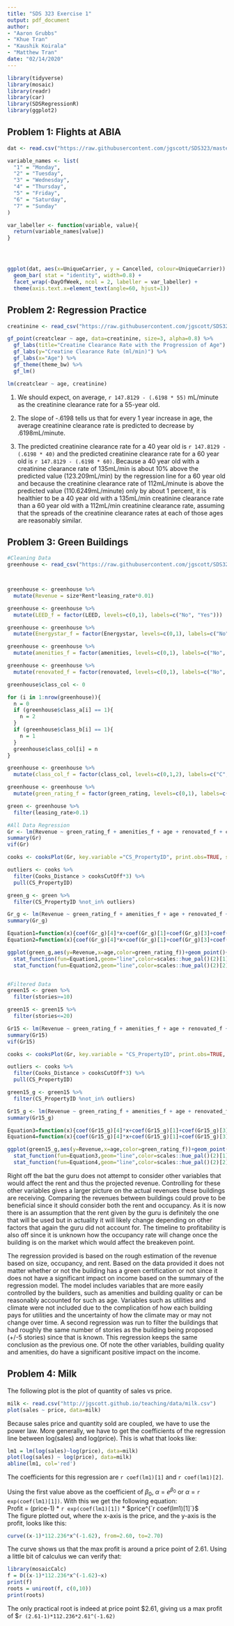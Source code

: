 ```yaml
---
title: "SDS 323 Exercise 1"
output: pdf_document
author:
- "Aaron Grubbs"
- "Khue Tran"
- "Kaushik Koirala"
- "Matthew Tran"
date: "02/14/2020"
---
```



```r
library(tidyverse)
library(mosaic)
library(readr)
library(car)
library(SDSRegressionR)
library(ggplot2)
```

## Problem 1: Flights at ABIA
```r
dat <- read.csv("https://raw.githubusercontent.com/jgscott/SDS323/master/data/ABIA.csv")

variable_names <- list(
  "1" = "Monday",
  "2" = "Tuesday", 
  "3" = "Wednesday", 
  "4" = "Thursday", 
  "5" = "Friday", 
  "6" = "Saturday", 
  "7" = "Sunday"
)

var_labeller <- function(variable, value){
  return(variable_names[value])
}




ggplot(dat, aes(x=UniqueCarrier, y = Cancelled, colour=UniqueCarrier)) +
  geom_bar( stat = "identity", width=0.8) + 
  facet_wrap(~DayOfWeek, ncol = 2, labeller = var_labeller) +
  theme(axis.text.x=element_text(angle=60, hjust=1))


```

## Problem 2: Regression Practice

```r

creatinine <- read_csv("https://raw.githubusercontent.com/jgscott/SDS323/master/data/creatinine.csv")

gf_point(creatclear ~ age, data=creatinine, size=3, alpha=0.8) %>% 
  gf_labs(title="Creatine Clearance Rate with the Progression of Age") %>%
  gf_labs(y="Creatine Clearance Rate (ml/min)") %>%
  gf_labs(x="Age") %>%
  gf_theme(theme_bw) %>% 
  gf_lm()

lm(creatclear ~ age, creatinine)
```
1. We should expect, on average, `r 147.8129 - (.6198 * 55)` mL/minute as the creatinine clearance rate for a 55-year old.

2. The slope of -.6198 tells us that for every 1 year increase in age, the average creatinine clearance rate is predicted to decrease by .6198mL/minute.

3. The predicted creatinine clearance rate for a 40 year old is `r 147.8129 - (.6198 * 40)` and the predicted creatinine clearance rate for a 60 year old is `r 147.8129 - (.6198 * 60)`. Because a 40 year old with a creatinine clearance rate of 135mL/min is about 10% above the predicted value (123.209mL/min) by the regression line for a 60 year old and because the creatinine clearance rate of 112mL/minute is above the predicted value (110.6249mL/minute) only by about 1 percent, it is healthier to be a 40 year old with a 135mL/min creatinine clearance rate than a 60 year old with a 112mL/min creatinine clearance rate, assuming that the spreads of the creatinine clearance rates at each of those ages are reasonably similar. 


## Problem 3: Green Buildings
```r
#Cleaning Data
greenhouse <- read_csv("https://raw.githubusercontent.com/jgscott/SDS323/master/data/greenbuildings.csv")



greenhouse <- greenhouse %>% 
  mutate(Revenue = size*Rent*leasing_rate*0.01)

greenhouse <- greenhouse %>% 
  mutate(LEED_f = factor(LEED, levels=c(0,1), labels=c("No", "Yes")))

greenhouse <- greenhouse %>% 
  mutate(Energystar_f = factor(Energystar, levels=c(0,1), labels=c("No", "Yes")))

greenhouse <- greenhouse %>% 
  mutate(amenities_f = factor(amenities, levels=c(0,1), labels=c("No", "Yes")))

greenhouse <- greenhouse %>% 
  mutate(renovated_f = factor(renovated, levels=c(0,1), labels=c("No", "Yes")))

greenhouse$class_col <- 0

for (i in 1:nrow(greenhouse)){
  n = 0
  if (greenhouse$class_a[i] == 1){
    n = 2
  }
  if (greenhouse$class_b[i] == 1){
    n = 1
  }
  greenhouse$class_col[i] = n
}

greenhouse <- greenhouse %>% 
  mutate(class_col_f = factor(class_col, levels=c(0,1,2), labels=c("C", "B", "A")))

greenhouse <- greenhouse %>% 
  mutate(green_rating_f = factor(green_rating, levels=c(0,1), labels=c("No", "Yes")))

green <- greenhouse %>% 
  filter(leasing_rate>0.1)

#All Data Regression
Gr <- lm(Revenue ~ green_rating_f + amenities_f + age + renovated_f + class_col_f, data=green)
summary(Gr)
vif(Gr)

cooks <- cooksPlot(Gr, key.variable ="CS_PropertyID", print.obs=TRUE, save.cutoff =TRUE)

outliers <- cooks %>%
  filter(Cooks_Distance > cooksCutOff*3) %>%
  pull(CS_PropertyID)

green_g <- green %>% 
  filter(CS_PropertyID %not_in% outliers)

Gr_g <- lm(Revenue ~ green_rating_f + amenities_f + age + renovated_f + class_col_f, data=green_g)
summary(Gr_g)

Equation1=function(x){coef(Gr_g)[4]*x+coef(Gr_g)[1]+coef(Gr_g)[3]+coef(Gr_g)[5]+coef(Gr_g)[7]}
Equation2=function(x){coef(Gr_g)[4]*x+coef(Gr_g)[1]+coef(Gr_g)[3]+coef(Gr_g)[5]+coef(Gr_g)[7]+coef(Gr_g)[2]}

ggplot(green_g,aes(y=Revenue,x=age,color=green_rating_f))+geom_point()+
  stat_function(fun=Equation1,geom="line",color=scales::hue_pal()(2)[1])+
  stat_function(fun=Equation2,geom="line",color=scales::hue_pal()(2)[2])


#Filtered Data 
green15 <- green %>% 
  filter(stories>=10)

green15 <- green15 %>% 
  filter(stories<=20)

Gr15 <- lm(Revenue ~ green_rating_f + amenities_f + age + renovated_f + class_col_f, data=green15)
summary(Gr15)
vif(Gr15)

cooks <- cooksPlot(Gr, key.variable = "CS_PropertyID", print.obs=TRUE, save.cutoff = TRUE)

outliers <- cooks %>%
  filter(Cooks_Distance > cooksCutOff*3) %>%
  pull(CS_PropertyID)

green15_g <- green15 %>% 
  filter(CS_PropertyID %not_in% outliers)

Gr15_g <- lm(Revenue ~ green_rating_f + amenities_f + age + renovated_f + class_col_f, data=green15_g)
summary(Gr15_g)

Equation3=function(x){coef(Gr15_g)[4]*x+coef(Gr15_g)[1]+coef(Gr15_g)[3]+coef(Gr15_g)[5]+coef(Gr15_g)[7]}
Equation4=function(x){coef(Gr15_g)[4]*x+coef(Gr15_g)[1]+coef(Gr15_g)[3]+coef(Gr15_g)[5]+coef(Gr15_g)[7]+coef(Gr15_g)[2]}

ggplot(green15_g,aes(y=Revenue,x=age,color=green_rating_f))+geom_point()+
  stat_function(fun=Equation3,geom="line",color=scales::hue_pal()(2)[1])+
  stat_function(fun=Equation4,geom="line",color=scales::hue_pal()(2)[2])


```

Right off the bat the guru does not attempt to consider other variables that would affect the rent and thus the projected revenue. Controlling for these other variables gives a larger picture on the actual revenues these buildings are receiving. Comparing the revenues between buildings could prove to be beneficial since it should consider both the rent and occupancy. As it is now there is an assumption that the rent given by the guru is definitely the one that will be used but in actuality it will likely change depending on other factors that again the guru did not account for. The timeline to profitability is also off since it is unknown how the occupancy rate will change once the building is on the market which would affect the breakeven point.

The regression provided is based on the rough estimation of the revenue based on size, occupancy, and rent. Based on the data provided it does not matter whether or not the building has a green certification or not since it does not have a significant impact on income based on the summary of the regression model. The model includes variables that are more easily controlled by the builders, such as amenities and building quality or can be reasonably accounted for such as age. Variables such as utilities and climate were not included due to the complication of how each building pays for utilities and the uncertainty of how the climate may or may not change over time. A second regression was run to filter the buildings that had roughly the same number of stories as the building being proposed (+/-5 stories) since that is known. This regression keeps the same conclusion as the previous one. Of note the other variables, building quality and amenities, do have a significant positive impact on the income.




## Problem 4: Milk 
The following plot is the plot of quantity of sales vs price.

```r
milk <- read.csv("http://jgscott.github.io/teaching/data/milk.csv")
plot(sales ~ price, data=milk)
```

Because sales price and quantity sold are coupled, we have to use the power law. More generally, we have to get the coefficients of the regression line between log(sales) and log(price). This is what that looks like:
```r
lm1 = lm(log(sales)~log(price), data=milk)
plot(log(sales) ~ log(price), data=milk)
abline(lm1, col='red')
```
The coefficients for this regression are `r coef(lm1)[1]` and `r coef(lm1)[2]`. 

Using the first value above as the coefficient of $\beta_{0}$,
$\alpha$ = $e^{\beta_{0}}$ or $\alpha$ = `r exp(coef(lm1)[1]) `.
With this we get the following equation:  
Profit = (price-1) * `r exp(coef(lm1)[1]) ` * $price^{`r coef(lm1)[1]`}$  
The figure plotted out, where the x-axis is the price, and the y-axis is the profit,  looks like this: 

```r
curve((x-1)*112.236*x^(-1.62), from=2.60, to=2.70)
```

The curve shows us that the max profit is around a price point of 2.61. Using a little bit of calculus we can verify that:

```r
library(mosaicCalc)
f = D((x-1)*112.236*x^(-1.62)~x)
print(f)
roots = uniroot(f, c(0,10))
print(roots)
```

The only practical root is indeed at price point $2.61, giving us a max profit of $`r (2.61-1)*112.236*2.61^(-1.62) ` 
